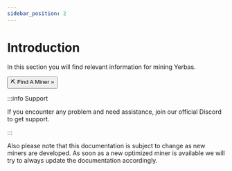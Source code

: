 ```yaml
---
sidebar_position: 2
---
```



# Introduction

In this section you will find relevant information for mining Yerbas.

<Link to="docs/mining/findaminer">
<button class="button button--block button--primary">⛏️ Find A Miner »</button>
</Link>

<br />

:::info Support

If you encounter any problem and need assistance, join our official Discord to get support.

:::

Also please note that this documentation is subject to change as new miners are developed. As soon as a new optimized miner is available we will try to always update the documentation accordingly.
